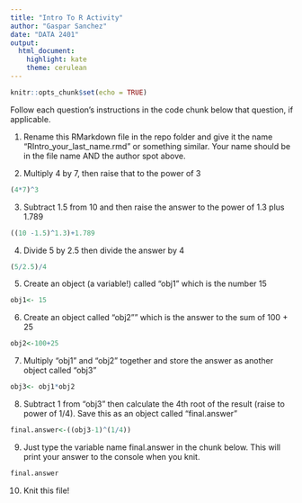 ```yaml
---
title: "Intro To R Activity"
author: "Gaspar Sanchez"
date: "DATA 2401"
output: 
  html_document: 
    highlight: kate
    theme: cerulean
---
```


```r
knitr::opts_chunk$set(echo = TRUE)
```

Follow each question's instructions in the code chunk below that question, if applicable. 

1. Rename this RMarkdown file in the repo folder and give it the name “RIntro_your_last_name.rmd” or something similar. Your name should be in the file name AND the author spot above. 


2. Multiply 4 by 7, then raise that to the power of 3


```r
(4*7)^3
```

3. Subtract 1.5 from 10 and then raise the answer to the power of 1.3 plus 1.789

```r
((10 -1.5)^1.3)+1.789
```

4. Divide 5 by 2.5 then divide the answer by 4

```r
(5/2.5)/4
```

5. Create an object (a variable!) called “obj1” which is the number 15

```r
obj1<- 15
```

6. Create an object called “obj2”" which is the answer to the sum of 100 + 25

```r
obj2<-100+25
```

7. Multiply “obj1” and “obj2” together and store the answer as another object called “obj3”

```r
obj3<- obj1*obj2
```

8. Subtract 1 from “obj3” then calculate the 4th root of the result (raise to power of 1/4). Save this as an object called “final.answer”

```r
final.answer<-((obj3-1)^(1/4))
```

9. Just type the variable name final.answer in the chunk below. This will print your answer to the console when you knit. 

```r
final.answer
```

10. Knit this file! 